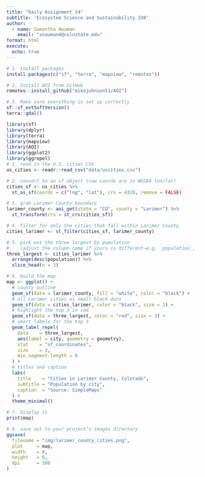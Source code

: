 ```yaml
---
title: "Daily Assignment 24"
subtitle: 'Ecosystem Science and Sustainability 330'
author:
  - name: Samantha Nauman
    email: "snauman4@colostate.edu"
format: html
execute:
  echo: true
---
```

```r
# 1. Install packages
install.packages(c("sf", "terra", "mapview", "remotes"))

# 2. Install AOI from GitHub
remotes::install_github("mikejohnson51/AOI")

# 3. Make sure everything is set up correctly
sf::sf_extSoftVersion()
terra::gdal()
```

```r
library(sf)
library(dplyr)
library(terra)
library(mapview)
library(AOI)
library(ggplot2)
library(ggrepel)
# 1. read in the U.S. cities CSV
us_cities <- readr::read_csv("data/uscities.csv")

# 2. convert to an sf object (raw coords are in WGS84 lon/lat)
cities_sf <- us_cities %>% 
  st_as_sf(coords = c("lng", "lat"), crs = 4326, remove = FALSE)

# 3. grab Larimer County boundary
larimer_county <- aoi_get(state = "CO", county = "Larimer") %>% 
  st_transform(crs = st_crs(cities_sf))

# 4. filter for only the cities that fall within Larimer County
cities_larimer <- st_filter(cities_sf, larimer_county)

# 5. pick out the three largest by population
#    (adjust the column name if yours is different—e.g. `population`, `pop`, etc.)
three_largest <- cities_larimer %>% 
  arrange(desc(population)) %>% 
  slice_head(n = 3)

# 6. build the map
map <- ggplot() +
  # county outline
  geom_sf(data = larimer_county, fill = "white", color = "black") +
  # all Larimer cities as small black dots
  geom_sf(data = cities_larimer, color = "black", size = 1) +
  # highlight the top 3 in red
  geom_sf(data = three_largest, color = "red", size = 3) +
  # smart labels for the top 3
  geom_label_repel(
    data    = three_largest,
    aes(label = city, geometry = geometry),
    stat    = "sf_coordinates",
    size    = 3,
    min.segment.length = 0
  ) +
  # titles and caption
  labs(
    title    = "Cities in Larimer County, Colorado",
    subtitle = "Population by city",
    caption  = "Source: SimpleMaps"
  ) +
  theme_minimal()

# 7. display it
print(map)

# 8. save out to your project’s images directory
ggsave(
  filename = "img/larimer_county_cities.png",
  plot     = map,
  width    = 8,
  height   = 6,
  dpi      = 300
)

```
